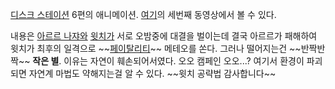 [[디스크 스테이션]] 6편의 애니메이션. [http://blog.naver.com/helplove2/46359589 여기]의 세번째 동영상에서 볼 수 있다.

내용은 [[아르르 나쟈]]와 [[윗치]]가 서로 오밤중에 대결을 벌이는데 결국 아르르가 패해하여 윗치가 최후의 일격으로 ~~[[페이탈리티]]~~ 메테오를 쏜다. 그러나 떨어지는건 ~~반짝반짝~~ '''작은 별'''. 이유는 자연이 훼손되어서였다. 오오 캠페인 오오...?
여기서 환경이 파괴되면 자연계 마법도 약해지는걸 알 수 있다. ~~윗치 공략법 감사합니다~~
